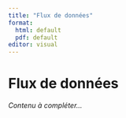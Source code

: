 ```yaml
---
title: "Flux de données"
format:
  html: default
  pdf: default
editor: visual
---
```


# Flux de données

*Contenu à compléter...*

